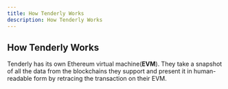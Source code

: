 ```yaml
---
title: How Tenderly Works
description: How Tenderly Works
---
```


## How Tenderly Works

Tenderly has its own Ethereum virtual machine(**EVM**). 
They take a snapshot of all the data from the blockchains they 
support and present it in human-readable form by retracing the 
transaction on their EVM.